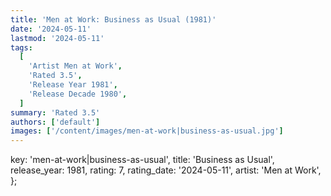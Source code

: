 ```yaml
---
title: 'Men at Work: Business as Usual (1981)'
date: '2024-05-11'
lastmod: '2024-05-11'
tags:
  [
    'Artist Men at Work',
    'Rated 3.5',
    'Release Year 1981',
    'Release Decade 1980',
  ]
summary: 'Rated 3.5'
authors: ['default']
images: ['/content/images/men-at-work|business-as-usual.jpg']
---
```


  key: 'men-at-work|business-as-usual',
  title: 'Business as Usual',
  release_year: 1981,
  rating: 7,
  rating_date: '2024-05-11',
  artist: 'Men at Work',
};

<MusicRating data={data} />
